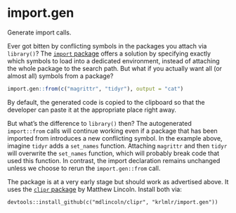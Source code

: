 # import.gen

Generate import calls.

Ever got bitten by conflicting symbols in the packages you attach via `library()`?
The [`import` package](https://github.com/smbache/import) offers a solution
by specifying exactly which symbols to load into a dedicated environment,
instead of attaching the whole package to the search path.
But what if you actually want all (or almost all) symbols from a package?

```r
import.gen::from(c("magrittr", "tidyr"), output = "cat")
```

By default, the generated code is copied to the clipboard
so that the developer can paste it at the appropriate place right away.

But what's the difference to `library()` then?
The autogenerated `import::from` calls will continue working even if a package
that has been imported from introduces a new conflicting symbol.
In the example above, imagine `tidyr` adds a `set_names` function.
Attaching `magrittr` and then `tidyr` will overwrite the `set_names` function,
which will probably break code that used this function.
In contrast, the import declaration remains unchanged unless we choose to
rerun the `import.gen::from` call.

The package is at a very early stage but should work as advertised above.
It uses the [`clipr` package](https://github.com/mdlincoln/clipr) by Matthew Lincoln.
Install both via:

```
devtools::install_github(c("mdlincoln/clipr", "krlmlr/import.gen"))
```
